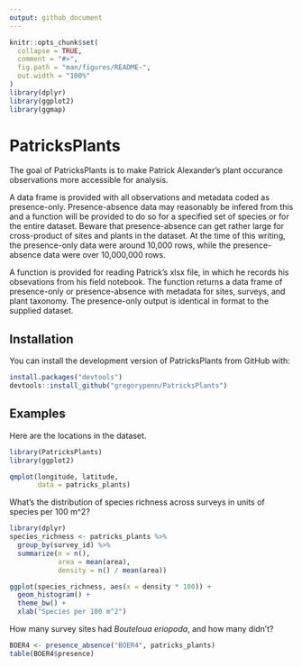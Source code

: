 ```yaml
---
output: github_document
---
```


<!-- README.md is generated from README.Rmd. Please edit that file -->

```r
knitr::opts_chunk$set(
  collapse = TRUE,
  comment = "#>",
  fig.path = "man/figures/README-",
  out.width = "100%"
)
library(dplyr)
library(ggplot2)
library(ggmap)
```

# PatricksPlants

<!-- badges: start -->
<!-- badges: end -->

The goal of PatricksPlants is to make Patrick Alexander's plant occurance observations more accessible for analysis. 

A data frame is provided with all observations and metadata coded as presence-only. Presence-absence data may reasonably be infered from this and a function will be provided to do so for a specified set of species or for the entire dataset. Beware that presence-absence can get rather large for cross-product of sites and plants in the dataset. At the time of this writing, the presence-only data were around 10,000 rows, while the presence-absence data were over 10,000,000 rows.

A function is provided for reading Patrick's xlsx file, in which he records his obsevations from his field notebook. The function returns a data frame of presence-only or presence-absence with metadata for sites, surveys, and plant taxonomy. The presence-only output is identical in format to the supplied dataset.

## Installation

<!-- You can install the released version of PatricksPlants from [CRAN](https://CRAN.R-project.org) with: -->

<!-- ``` r -->
<!-- install.packages("PatricksPlants") -->
<!-- ``` -->

You can install the development version of PatricksPlants from GitHub with:

``` r
install.packages("devtools")
devtools::install_github("gregorypenn/PatricksPlants")
```

## Examples

Here are the locations in the dataset.

```r
library(PatricksPlants)
library(ggplot2)

qmplot(longitude, latitude, 
       data = patricks_plants)
```

What's the distribution of species richness across surveys in units of species per 100 m^2?
```r
library(dplyr)
species_richness <- patricks_plants %>%
  group_by(survey_id) %>%
  summarize(n = n(),
            area = mean(area),
            density = n() / mean(area))

ggplot(species_richness, aes(x = density * 100)) +
  geom_histogram() +
  theme_bw() +
  xlab("Species per 100 m^2")

```

How many survey sites had *Bouteloua eriopoda*, and how many didn't?
```r
BOER4 <- presence_absence("BOER4", patricks_plants)
table(BOER4$presence)
```
<!-- Don't forget to commit and push figure files, so they display on GitHub! -->
